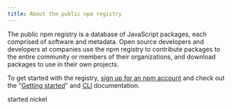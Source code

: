 ```yaml
---
title: About the public npm registry
---
```


The public npm registry is a database of JavaScript packages, each comprised of software and metadata. Open source developers and developers at companies use the npm registry to contribute packages to the entire community or members of their organizations, and download packages to use in their own projects.

To get started with the registry, [sign up for an npm account][signup] and check out the "[Getting started][getting-started]" and [CLI][cli] documentation.

[public-website]: https://npmjs.com
[cli]: /cli-documentation
[signup]: https://www.npmjs.com/signup
[getting-started]: /getting-started
started nickel
